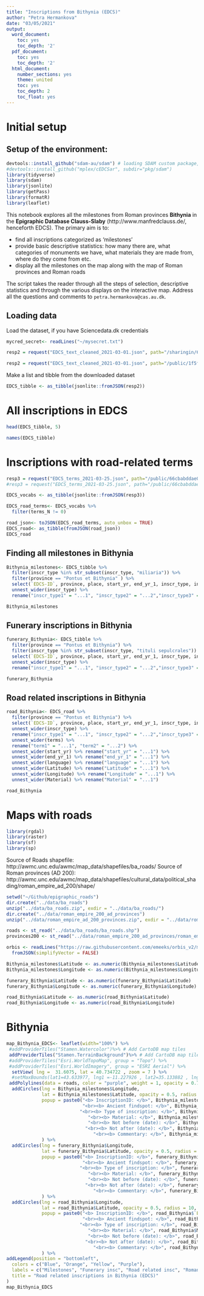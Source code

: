 ```yaml
---
title: "Inscriptions from Bithynia (EDCS)"
author: "Petra Hermankova"
date: "03/05/2021"
output:
  word_document:
    toc: yes
    toc_depth: '2'
  pdf_document:
    toc: yes
    toc_depth: '2'
  html_document:
    number_sections: yes
    theme: united
    toc: yes
    toc_depth: 2
    toc_float: yes
---
```


# Initial setup

## Setup of the environment:

```r
devtools::install_github("sdam-au/sdam") # loading SDAM custom package, if not working try devtools::install_github("mplex/cEDCSar", subdir="pkg/sdam")
#devtools::install_github("mplex/cEDCSar", subdir="pkg/sdam")
library(tidyverse)
library(sdam)
library(jsonlite)
library(getPass)
library(formatR)
library(leaflet)
```

This notebook explores all the milestones from Roman provinces **Bithynia** in the **Epigraphic Database Clauss-Slaby** (http://www.manfredclauss.de/, henceforth EDCS). The primary aim is to:

- find all inscriptions categorized as 'milestones'
- provide basic descriptive statistics: how many there are, what categories of monuments we have, what materials they are made from, where do they come from etc. 
- display all the milestones on the map along with the map of Roman provinces and Roman roads

The script takes the reader through all the steps of selection, descriptive statistics and through the various displays on the interactive map. Address all the questions and comments to `petra.hermankova@cas.au.dk`.

## Loading data

Load the dataset, if you have Sciencedata.dk credentials

```r
mycred_secret<- readLines("~/mysecret.txt")
```

```r
resp2 = request("EDCS_text_cleaned_2021-03-01.json", path="/sharingin/648597@au.dk/SDAM_root/SDAM_data/EDCS/public", method="GET", cred=mycred_secret)
```

```r
resp2 = request("EDCS_text_cleaned_2021-03-01.json", path="/public/1f5f56d09903fe259c0906add8b3a55e/", method="GET", anonymous = TRUE, cred = NULL)
```

Make a list and tibble from the downloaded dataset
```r
EDCS_tibble <- as_tibble(jsonlite::fromJSON(resp2))
```

# All inscriptions in EDCS

```r
head(EDCS_tibble, 5)
```

```r
names(EDCS_tibble)
```

# Inscriptions with road-related terms

```r
resp3 = request("EDCS_terms_2021-03-25.json", path="/public/66cbabddae0e02c6ae6c15be9746990c/", method="GET", anonymous = TRUE, cred = NULL)
#resp3 = request("EDCS_terms_2021-03-25.json", path="/public/66cbabddae0e02c6ae6c15be9746990c/", method="GET", cred=mycred_secret)

EDCS_vocabs <- as_tibble(jsonlite::fromJSON(resp3))
```

```r
EDCS_road_terms<- EDCS_vocabs %>% 
  filter(terms_N != 0)
```

```r
road_json<- toJSON(EDCS_road_terms, auto_unbox = TRUE)
EDCS_road<- as_tibble(fromJSON(road_json))
EDCS_road
```


## Finding all milestones in Bithynia 
```r
Bithynia_milestones<- EDCS_tibble %>% 
  filter(inscr_type %in% str_subset(inscr_type, "miliaria")) %>% 
  filter(province == "Pontus et Bithynia" ) %>% 
  select(`EDCS-ID`, province, place, start_yr, end_yr_1, inscr_type, inscription, clean_text_interpretive_word, language, Latitude, Longitude, Material) %>% 
  unnest_wider(inscr_type) %>% 
  rename("inscr_type1" = "...1", "inscr_type2" = "...2","inscr_type3" = "...3")

Bithynia_milestones
```


## Funerary inscriptions in Bithynia 

```r
funerary_Bithynia<- EDCS_tibble %>% 
  filter(province == "Pontus et Bithynia") %>%
  filter(inscr_type %in% str_subset(inscr_type, "tituli sepulcrales")) %>% 
  select(`EDCS-ID`, province, place, start_yr, end_yr_1, inscr_type, inscription, clean_text_interpretive_word, language, Latitude, Longitude, Material) %>% 
  unnest_wider(inscr_type) %>% 
  rename("inscr_type1" = "...1", "inscr_type2" = "...2","inscr_type3" = "...3")

funerary_Bithynia
```

## Road related inscriptions in Bithynia
```r
road_Bithynia<- EDCS_road %>% 
  filter(province == "Pontus et Bithynia") %>% 
  select(`EDCS-ID`, province, place, start_yr, end_yr_1, inscr_type, inscription, clean_text_interpretive_word, language, Latitude, Longitude, Material, terms, terms_N) %>% 
  unnest_wider(inscr_type) %>% 
  rename("inscr_type1" = "...1", "inscr_type2" = "...2","inscr_type3" = "...3") %>% 
  unnest_wider(terms) %>% 
  rename("term1" = "...1", "term2" = "...2") %>% 
  unnest_wider(start_yr) %>% rename("start_yr" = "...1") %>% 
  unnest_wider(end_yr_1) %>% rename("end_yr_1" = "...1") %>% 
  unnest_wider(language) %>% rename("language" = "...1") %>% 
  unnest_wider(Latitude) %>% rename("Latitude" = "...1") %>% 
  unnest_wider(Longitude) %>% rename("Longitude" = "...1") %>% 
  unnest_wider(Material) %>% rename("Material" = "...1")

road_Bithynia
```



# Maps with roads

```r
library(rgdal)
library(raster)
library(sf)
library(sp)
```
Source of Roads shapefile: http://awmc.unc.edu/awmc/map_data/shapefiles/ba_roads/
Source of Roman provinces (AD 200): http://awmc.unc.edu/awmc/map_data/shapefiles/cultural_data/political_shading/roman_empire_ad_200/shape/

```r
setwd("~/Github/epigraphic_roads")
dir.create("../data/ba_roads")
unzip("../data/ba_roads.zip", exdir = "../data/ba_roads/")
dir.create("../data/roman_empire_200_ad_provinces")
unzip("../data/roman_empire_ad_200_provinces.zip", exdir = "../data/roman_empire_200_ad_provinces")
```

```r
roads <- st_read("../data/ba_roads/ba_roads.shp")
provinces200 <- st_read("../data/roman_empire_200_ad_provinces/roman_empire_ad_200_provinces.shp")
```

```r
orbis <- readLines("https://raw.githubusercontent.com/emeeks/orbis_v2/master/base_routes.geojson") %>% paste(collapse = "\n") %>% 
  fromJSON(simplifyVector = FALSE)
```

```r
Bithynia_milestones$Latitude <- as.numeric(Bithynia_milestones$Latitude)
Bithynia_milestones$Longitude <- as.numeric(Bithynia_milestones$Longitude)

funerary_Bithynia$Latitude <- as.numeric(funerary_Bithynia$Latitude)
funerary_Bithynia$Longitude <- as.numeric(funerary_Bithynia$Longitude)

road_Bithynia$Latitude <- as.numeric(road_Bithynia$Latitude)
road_Bithynia$Longitude <- as.numeric(road_Bithynia$Longitude)
```



# Bithynia
```r
map_Bithynia_EDCS<- leaflet(width="100%") %>%
 #addProviderTiles("Stamen.Watercolor")%>% # Add CartoDB map tiles
 addProviderTiles("Stamen.TerrainBackground")%>% # Add CartoDB map tiles
 #addProviderTiles("Esri.WorldTopoMap", group = "Topo") %>%
 #addProviderTiles("Esri.WorldImagery", group = "ESRI Aerial") %>%
  setView( lng =  31.6075, lat = 40.734722 , zoom = 7 ) %>%
  #setMaxBounds(lat1=43.633977, lng1 =-11.227926 , lat2=35.133882 , lng2=50.882336) %>%
 addPolylines(data = roads, color = "purple", weight = 1, opacity = 0.7) %>% 
  addCircles(lng = Bithynia_milestones$Longitude, 
             lat = Bithynia_milestones$Latitude, opacity = 0.5, radius = 10, fill = TRUE, color = "blue" , fillColor = "red",
             popup = paste0("<b> InscriptionID: </b>", Bithynia_milestones$`EDCS-ID`, 
                            "<br><b> Ancient findspot: </b>", Bithynia_milestones$place,
                           "<br><b> Type of inscription: </b>", Bithynia_milestones$inscr_type,
                              "<br><b> Material: </b>", Bithynia_milestones$Material,
                              "<br><b> Not before (date): </b>", Bithynia_milestones$start_yr,
                             "<br><b> Not after (date): </b>", Bithynia_milestones$end_yr_1,
                                "<br><b> Commentary: </b>", Bithynia_milestones$Comment),
             ) %>% 
  addCircles(lng = funerary_Bithynia$Longitude, 
             lat = funerary_Bithynia$Latitude, opacity = 0.5, radius = 10, fill = TRUE, color = "orange" , fillColor = "red",
             popup = paste0("<b> InscriptionID: </b>", funerary_Bithynia$`EDCS-ID`, 
                            "<br><b> Ancient findspot: </b>", funerary_Bithynia$place,
                           "<br><b> Type of inscription: </b>", funerary_Bithynia$inscr_type,
                              "<br><b> Material: </b>", funerary_Bithynia$Material,
                              "<br><b> Not before (date): </b>", funerary_Bithynia$start_yr,
                             "<br><b> Not after (date): </b>", funerary_Bithynia$end_yr_1,
                                "<br><b> Commentary: </b>", funerary_Bithynia$Comment),
             ) %>% 
  addCircles(lng = road_Bithynia$Longitude, 
             lat = road_Bithynia$Latitude, opacity = 0.5, radius = 10, fill = TRUE, color = "yellow" , fillColor = "red",
             popup = paste0("<b> InscriptionID: </b>", road_Bithynia$`EDCS-ID`, 
                            "<br><b> Ancient findspot: </b>", road_Bithynia$place,
                           "<br><b> Type of inscription: </b>", road_Bithynia$inscr_type,
                              "<br><b> Material: </b>", road_Bithynia$Material,
                              "<br><b> Not before (date): </b>", road_Bithynia$start_yr,
                             "<br><b> Not after (date): </b>", road_Bithynia$end_yr_1,
                                "<br><b> Commentary: </b>", road_Bithynia$Comment),
             ) %>%
addLegend(position = "bottomleft",
  colors = c("Blue", "Orange", "Yellow", "Purple"),
  labels = c("Milestones", "Funerary insc", "Road related insc", "Roman roads (BA atlas)"), opacity = 1,
  title = "Road related inscriptions in Bithynia (EDCS)" 
)
map_Bithynia_EDCS

```